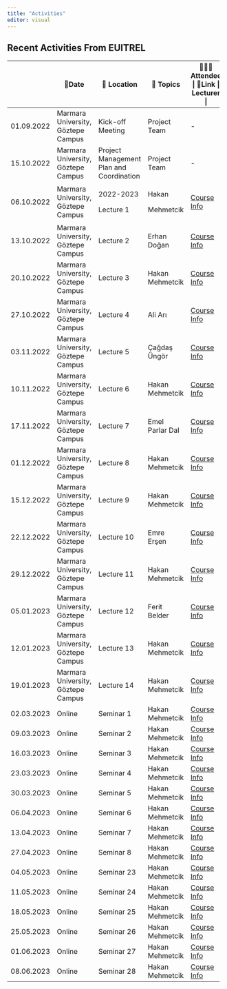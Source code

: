 ```yaml
---
title: "Activities"
editor: visual
---
```


## Recent Activities From EUITREL

+------------+------------------------------------+------------------------------------------+-----------------+----------------------------------------------------+
|            | 📅Date                             | 📌 Location                              | 🔖 Topics       | 🧑‍🤝‍🧑Attendee \| 🔗Link \| Lecturer \|                |
+============+====================================+==========================================+=================+====================================================+
| 01.09.2022 | Marmara University, Göztepe Campus | Kick-off Meeting                         | Project Team    | \-                                                 |
+------------+------------------------------------+------------------------------------------+-----------------+----------------------------------------------------+
| 15.10.2022 | Marmara University, Göztepe Campus | Project Management Plan and Coordination | Project Team    | \-                                                 |
+------------+------------------------------------+------------------------------------------+-----------------+----------------------------------------------------+
| 06.10.2022 | Marmara University, Göztepe Campus | 2022-2023                                | Hakan           | [Course Info](lecture/lecture1.html#/title-slide)  |
|            |                                    |                                          |                 |                                                    |
|            |                                    | Lecture 1                                | Mehmetcik       |                                                    |
+------------+------------------------------------+------------------------------------------+-----------------+----------------------------------------------------+
| 13.10.2022 | Marmara University, Göztepe Campus | Lecture 2                                | Erhan Doğan     | [Course Info](lecture/lecture2.html#/title-slide)  |
+------------+------------------------------------+------------------------------------------+-----------------+----------------------------------------------------+
| 20.10.2022 | Marmara University, Göztepe Campus | Lecture 3                                | Hakan Mehmetcik | [Course Info](lecture/lecture3.html#/title-slide)  |
+------------+------------------------------------+------------------------------------------+-----------------+----------------------------------------------------+
| 27.10.2022 | Marmara University, Göztepe Campus | Lecture 4                                | Ali Arı         | [Course Info](lecture/lecture4.html#/title-slide)  |
+------------+------------------------------------+------------------------------------------+-----------------+----------------------------------------------------+
| 03.11.2022 | Marmara University, Göztepe Campus | Lecture 5                                | Çağdaş Üngör    | [Course Info](lecture/lecture5.html#/title-slide)  |
+------------+------------------------------------+------------------------------------------+-----------------+----------------------------------------------------+
| 10.11.2022 | Marmara University, Göztepe Campus | Lecture 6                                | Hakan Mehmetcik | [Course Info](lecture/lecture6.html#/title-slide)  |
+------------+------------------------------------+------------------------------------------+-----------------+----------------------------------------------------+
| 17.11.2022 | Marmara University, Göztepe Campus | Lecture 7                                | Emel Parlar Dal | [Course Info](lecture/lecture7.html#/title-slide)  |
+------------+------------------------------------+------------------------------------------+-----------------+----------------------------------------------------+
| 01.12.2022 | Marmara University, Göztepe Campus | Lecture 8                                | Hakan Mehmetcik | [Course Info](lecture/lecture8.html#/title-slide)  |
+------------+------------------------------------+------------------------------------------+-----------------+----------------------------------------------------+
| 15.12.2022 | Marmara University, Göztepe Campus | Lecture 9                                | Hakan Mehmetcik | [Course Info](lecture/lecture9.html#/title-slide)  |
+------------+------------------------------------+------------------------------------------+-----------------+----------------------------------------------------+
| 22.12.2022 | Marmara University, Göztepe Campus | Lecture 10                               | Emre Erşen      | [Course Info](lecture/lecture10.html#/title-slide) |
+------------+------------------------------------+------------------------------------------+-----------------+----------------------------------------------------+
| 29.12.2022 | Marmara University, Göztepe Campus | Lecture 11                               | Hakan Mehmetcik | [Course Info](lecture/lecture11.html#/title-slide) |
+------------+------------------------------------+------------------------------------------+-----------------+----------------------------------------------------+
| 05.01.2023 | Marmara University, Göztepe Campus | Lecture 12                               | Ferit Belder    | [Course Info](lecture/lecture12.html#/title-slide) |
+------------+------------------------------------+------------------------------------------+-----------------+----------------------------------------------------+
| 12.01.2023 | Marmara University, Göztepe Campus | Lecture 13                               | Hakan Mehmetcik | [Course Info](lecture/lecture13.html#/title-slide) |
+------------+------------------------------------+------------------------------------------+-----------------+----------------------------------------------------+
| 19.01.2023 | Marmara University, Göztepe Campus | Lecture 14                               | Hakan Mehmetcik | [Course Info](lecture/lecture14.html#/title-slide) |
+------------+------------------------------------+------------------------------------------+-----------------+----------------------------------------------------+
| 02.03.2023 | Online                             | Seminar 1                                | Hakan Mehmetcik | [Course Info](lecture/seminar1.html#/title-slide)  |
+------------+------------------------------------+------------------------------------------+-----------------+----------------------------------------------------+
| 09.03.2023 | Online                             | Seminar 2                                | Hakan Mehmetcik | [Course Info](lecture/seminar2.html#/title-slide)  |
+------------+------------------------------------+------------------------------------------+-----------------+----------------------------------------------------+
| 16.03.2023 | Online                             | Seminar 3                                | Hakan Mehmetcik | [Course Info](lecture/seminar3.html#/title-slide)  |
+------------+------------------------------------+------------------------------------------+-----------------+----------------------------------------------------+
| 23.03.2023 | Online                             | Seminar 4                                | Hakan Mehmetcik | [Course Info](lecture/seminar4.html#/title-slide)  |
+------------+------------------------------------+------------------------------------------+-----------------+----------------------------------------------------+
| 30.03.2023 | Online                             | Seminar 5                                | Hakan Mehmetcik | [Course Info](lecture/seminar5.html#/title-slide)  |
+------------+------------------------------------+------------------------------------------+-----------------+----------------------------------------------------+
| 06.04.2023 | Online                             | Seminar 6                                | Hakan Mehmetcik | [Course Info](lecture/seminar6.html#/title-slide)  |
+------------+------------------------------------+------------------------------------------+-----------------+----------------------------------------------------+
| 13.04.2023 | Online                             | Seminar 7                                | Hakan Mehmetcik | [Course Info](lecture/seminar7.html#/title-slide)  |
+------------+------------------------------------+------------------------------------------+-----------------+----------------------------------------------------+
| 27.04.2023 | Online                             | Seminar 8                                | Hakan Mehmetcik | [Course Info](lecture/seminar8.html#/title-slide)  |
+------------+------------------------------------+------------------------------------------+-----------------+----------------------------------------------------+
| 04.05.2023 | Online                             | Seminar 23                               | Hakan Mehmetcik | [Course Info](lecture/seminar23.html#/title-slide) |
+------------+------------------------------------+------------------------------------------+-----------------+----------------------------------------------------+
| 11.05.2023 | Online                             | Seminar 24                               | Hakan Mehmetcik | [Course Info](lecture/seminar24.html#/title-slide) |
+------------+------------------------------------+------------------------------------------+-----------------+----------------------------------------------------+
| 18.05.2023 | Online                             | Seminar 25                               | Hakan Mehmetcik | [Course Info](lecture/seminar25.html#/title-slide) |
+------------+------------------------------------+------------------------------------------+-----------------+----------------------------------------------------+
| 25.05.2023 | Online                             | Seminar 26                               | Hakan Mehmetcik | [Course Info](lecture/seminar26.html#/title-slide) |
+------------+------------------------------------+------------------------------------------+-----------------+----------------------------------------------------+
| 01.06.2023 | Online                             | Seminar 27                               | Hakan Mehmetcik | [Course Info](lecture/seminar27.html#/title-slide) |
+------------+------------------------------------+------------------------------------------+-----------------+----------------------------------------------------+
| 08.06.2023 | Online                             | Seminar 28                               | Hakan Mehmetcik | [Course Info](lecture/seminar28.html#/title-slide) |
+------------+------------------------------------+------------------------------------------+-----------------+----------------------------------------------------+

